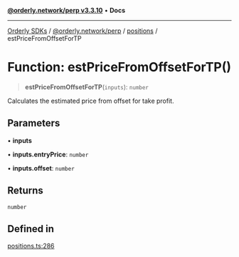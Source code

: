 [**@orderly.network/perp v3.3.10**](/sdks/tech-doc/@orderly.network/perp/README) • **Docs**

***

[Orderly SDKs](/sdks/tech-doc/packages) / [@orderly.network/perp](/sdks/tech-doc/@orderly.network/perp/README) / [positions](/sdks/tech-doc/@orderly.network/perp/namespaces/positions/README) / estPriceFromOffsetForTP

# Function: estPriceFromOffsetForTP()

> **estPriceFromOffsetForTP**(`inputs`): `number`

Calculates the estimated price from offset for take profit.

## Parameters

• **inputs**

• **inputs.entryPrice**: `number`

• **inputs.offset**: `number`

## Returns

`number`

## Defined in

[positions.ts:286](https://github.com/OrderlyNetwork/js-sdk/blob/554ae704783e3b83c40bb234a899e8f02987d9b6/packages/perp/src/positions.ts#L286)
